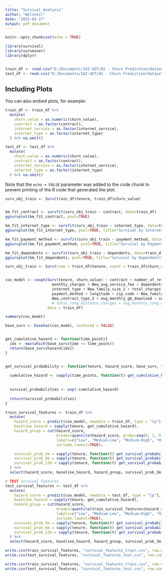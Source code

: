 ```yaml
---
title: "Survival Analysis"
author: "Welsneil"
date: "2025-03-17"
output: pdf_document
---
```


```r
knitr::opts_chunk$set(echo = TRUE)
```


```r
library(survival)
library(survminer)
library(dplyr)


train_df <- read.csv("D:/Documents/IAI-UET/AI - Churn Prediction/dataset/train_survival.csv")
test_df <- read.csv("D:/Documents/IAI-UET/AI - Churn Prediction/dataset/test_survival.csv")
```

## Including Plots

You can also embed plots, for example:

```r
train_df <- train_df %>%
  mutate(
    churn_value = as.numeric(churn_value),
    contract = as.factor(contract),
    internet_service = as.factor(internet_service),
    internet_type = as.factor(internet_type)
  ) %>% na.omit()

test_df <- test_df %>%
  mutate(
    churn_value = as.numeric(churn_value),
    contract = as.factor(contract),
    internet_service = as.factor(internet_service),
    internet_type = as.factor(internet_type)
  ) %>% na.omit()

```

Note that the `echo = FALSE` parameter was added to the code chunk to prevent printing of the R code that generated the plot.
```r
surv_obj_train <- Surv(train_df$tenure, train_df$churn_value)


km_fit_contract <- survfit(surv_obj_train ~ contract, data=train_df)
ggsurvplot(km_fit_contract, pval=TRUE)

```   




```r
km_fit_internet_type <- survfit(surv_obj_train ~ internet_type, data=train_df)
ggsurvplot(km_fit_internet_type, pval=TRUE, title="Survival by Internet Type")


```


```r
km_fit_payment_method <- survfit(surv_obj_train ~ payment_method, data=train_df)
ggsurvplot(km_fit_payment_method, pval=TRUE, title="Survival by Payment Method")

```


```r
km_fit_dependents <- survfit(surv_obj_train ~ dependents, data=train_df)
ggsurvplot(km_fit_dependents, pval=TRUE, title="Survival by Dependents")


```
```r

surv_obj_train <- Surv(time = train_df$tenure, event = train_df$churn_value)


cox_model <- coxph(Surv(tenure, churn_value) ~ contract + number_of_referrals + number_of_dependents +
                     monthly_charges + New_avg_service_fee + dependents + age + latitude + city +
                     internet_type + New_family_size_2 + total_charges + total_population +
                     payment_method + longitude + zip_code + New_family_size_3 + 
                     New_contract_type_2 + avg_monthly_gb_download + senior_citizen,
                     # total_long_distance_charges + avg_monthly_long_distance_charges + offer + paperless_billing + partner,
                   data = train_df)

summary(cox_model)

```


```r
base_surv <- basehaz(cox_model, centered = FALSE)


get_cumulative_hazard <- function(time_point){
  idx <- max(which(base_surv$time <= time_point))
  return(base_surv$hazard[idx])
}



```

```r
get_survival_probability <- function(tenure, hazard_score, base_surv, time_points) {
  
  cumulative_hazard <- sapply(time_points, function(t) get_cumulative_hazard(t + tenure))
  
  
  survival_probabilities <- exp(-cumulative_hazard)
  
  return(survival_probabilities)
}
```

```r
train_survival_features <- train_df %>%
  mutate(
    hazard_score = predict(cox_model, newdata = train_df, type = "lp"),
    baseline_hazard = sapply(tenure, get_cumulative_hazard),
    hazard_group = cut(hazard_score, 
                       breaks=quantile(hazard_score, probs=seq(0, 1, 0.25)),
                       labels=c("Low", "Medium-Low", "Medium-High", "High"), 
                       include.lowest=TRUE),

    survival_prob_3m = sapply(tenure, function(t) get_survival_probability(t, hazard_score, base_surv, 3)),
    survival_prob_6m = sapply(tenure, function(t) get_survival_probability(t, hazard_score, base_surv, 6)),
    survival_prob_12m = sapply(tenure, function(t) get_survival_probability(t, hazard_score, base_surv, 12))
  ) %>%
  select(hazard_score, baseline_hazard, hazard_group, survival_prob_3m, survival_prob_6m, survival_prob_12m)

# TEST survival features
test_survival_features <- test_df %>%
  mutate(
    hazard_score = predict(cox_model, newdata = test_df, type = "lp"),
    baseline_hazard = sapply(tenure, get_cumulative_hazard),
    hazard_group = cut(hazard_score, 
                       breaks=quantile(train_survival_features$hazard_score, probs=seq(0, 1, 0.25)),
                       labels=c("Low", "Medium-Low", "Medium-High", "High"), 
                       include.lowest=TRUE),
    survival_prob_3m = sapply(tenure, function(t) get_survival_probability(t, hazard_score, base_surv, 3)),
    survival_prob_6m = sapply(tenure, function(t) get_survival_probability(t, hazard_score, base_surv, 6)),
    survival_prob_12m = sapply(tenure, function(t) get_survival_probability(t, hazard_score, base_surv, 12))
  ) %>%
  select(hazard_score, baseline_hazard, hazard_group, survival_prob_3m, survival_prob_6m, survival_prob_12m)

```


```r
write.csv(train_survival_features, "survival_features_train.csv", row.names = FALSE)
write.csv(test_survival_features, "survival_features_test.csv", row.names = FALSE)

```
```r
write.csv(train_survival_features, "survival_features_train.csv", row.names = FALSE)
write.csv(test_survival_features, "survival_features_test.csv", row.names = FALSE)

```



